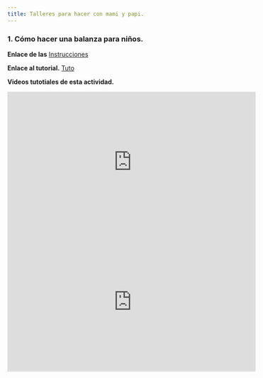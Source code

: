 ```yaml
---
title: Talleres para hacer con mami y papi.
---
```



### 1. Cómo hacer una balanza para niños.

**Enlace de las** [Instrucciones](https://mega.nz/#!VA9EwYpD!So-1aw6ClnUSdR_ALgMmFh9X_cdWPSr0MKQSKLp60-g)

**Enlace al tutorial.**
[Tuto](https://es.wikihow.com/hacer-una-balanza-para-ni%C3%B1os)

**Videos tutotiales de esta actividad.**

<center><iframe width="560" height="315" src="https://www.youtube.com/embed/-JwnUxJKShI" frameborder="0" allow="accelerometer; autoplay; encrypted-media; gyroscope; picture-in-picture" allowfullscreen></iframe></center>



<center><iframe width="560" height="315" src="https://www.youtube.com/embed/HQ0by5lByI4" frameborder="0" allow="accelerometer; autoplay; encrypted-media; gyroscope; picture-in-picture" allowfullscreen></iframe></center>

